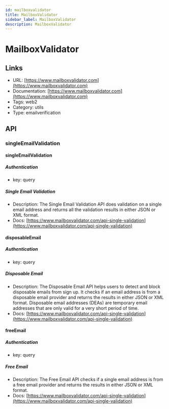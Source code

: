 ```yaml
---
id: mailboxvalidator
title: MailboxValidator
sidebar_label: MailboxValidator
description: MailboxValidator
---
```


# MailboxValidator

## Links

* URL: [https://www.mailboxvalidator.com](https://www.mailboxvalidator.com)
* Documentation: [https://www.mailboxvalidator.com](https://www.mailboxvalidator.com)
* Tags: web2
* Category: utils
* Type: emailverification

## API

### singleEmailValidation

#### singleEmailValidation

##### Authentication

* key: query

##### Single Email Validation

* Description: The Single Email Validation API does validation on a single email address and returns all the validation results in either JSON or XML format.
* Docs: [https://www.mailboxvalidator.com/api-single-validation](https://www.mailboxvalidator.com/api-single-validation)

#### disposableEmail

##### Authentication

* key: query

##### Disposable Email

* Description: The Disposable Email API helps users to detect and block disposable emails from sign up. It checks if an email address is from a disposable email provider and returns the results in either JSON or XML format. Disposable email addresses (DEAs) are temporary email addresses that are only valid for a very short period of time.
* Docs: [https://www.mailboxvalidator.com/api-single-validation](https://www.mailboxvalidator.com/api-single-validation)

#### freeEmail

##### Authentication

* key: query

##### Free Email

* Description: The Free Email API checks if a single email address is from a free email provider and returns the results in either JSON or XML format.
* Docs: [https://www.mailboxvalidator.com/api-single-validation](https://www.mailboxvalidator.com/api-single-validation)
